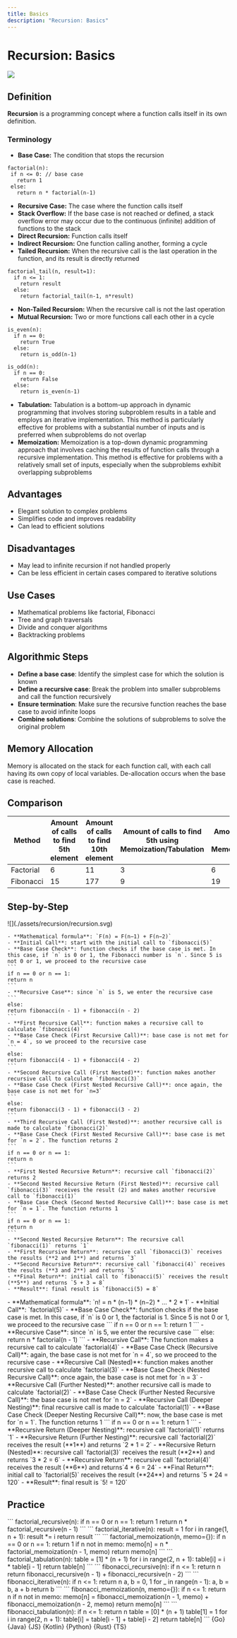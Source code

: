 ```yaml
---
title: Basics
description: "Recursion: Basics"
---
```





# Recursion: Basics

![](./assets/recursion/pow.svg)

## Definition

**Recursion** is a programming concept where a function calls itself in its own definition.

### Terminology

- **Base Case:** The condition that stops the recursion

```
factorial(n):
 if n <= 0: // base case
   return 1
 else:
   return n * factorial(n-1)
```

- **Recursive Case:** The case where the function calls itself
- **Stack Overflow:** If the base case is not reached or defined, a stack overflow error may occur due to the continuous (infinite) addition of functions to the stack
- **Direct Recursion:** Function calls itself
- **Indirect Recursion:** One function calling another, forming a cycle
- **Tailed Recursion:** When the recursive call is the last operation in the function, and its result is directly returned

```
factorial_tail(n, result=1):
  if n <= 1:
    return result
  else:
    return factorial_tail(n-1, n*result)
```

- **Non-Tailed Recursion:** When the recursive call is not the last operation
- **Mutual Recursion:** Two or more functions call each other in a cycle

```
is_even(n):
  if n == 0:
    return True
  else:
    return is_odd(n-1)

is_odd(n):
  if n == 0:
    return False
  else:
    return is_even(n-1)
```

- **Tabulation:** Tabulation is a bottom-up approach in dynamic programming that involves storing subproblem results in a table and employs an iterative implementation. This method is particularly effective for problems with a substantial number of inputs and is preferred when subproblems do not overlap
- **Memoization:** Memoization is a top-down dynamic programming approach that involves caching the results of function calls through a recursive implementation. This method is effective for problems with a relatively small set of inputs, especially when the subproblems exhibit overlapping subproblems

## Advantages

- Elegant solution to complex problems
- Simplifies code and improves readability
- Can lead to efficient solutions

## Disadvantages

- May lead to infinite recursion if not handled properly
- Can be less efficient in certain cases compared to iterative solutions

## Use Cases

- Mathematical problems like factorial, Fibonacci
- Tree and graph traversals
- Divide and conquer algorithms
- Backtracking problems

## Algorithmic Steps

- **Define a base case**: Identify the simplest case for which the solution is known
- **Define a recursive case**: Break the problem into smaller subproblems and call the function recursively
- **Ensure termination**: Make sure the recursive function reaches the base case to avoid infinite loops
- **Combine solutions**: Combine the solutions of subproblems to solve the original problem

## Memory Allocation

Memory is allocated on the stack for each function call, with each call having its own copy of local variables. De-allocation occurs when the base case is reached.

## Comparison

<table>
  <thead>
    <tr>
      <th>Method</th>
      <th>Amount of calls to find 5th element</th>
      <th>Amount of calls to find 10th element</th>
      <th>Amount of calls to find 5th using Memoization/Tabulation</th>
      <th>Amount of calls to find 10th using Memoization/Tabulation</th>
    </tr>
  </thead>
  <tbody>
    <tr>
      <td>Factorial</td>
      <td>6</td>
      <td>11</td>
      <td>3</td>
      <td>6</td>
    </tr>
    <tr>
      <td>Fibonacci</td>
      <td>15</td>
      <td>177</td>
      <td>9</td>
      <td>19</td>
    </tr>
  </tbody>
</table>

## Step-by-Step

<Tabs queryString="primary">
  <TabItem value="fibonacci" label="Fibonacci">
    ![](./assets/recursion/recursion.svg)

    - **Mathematical formula**: `F(n) = F(n−1) + F(n−2)`
    - **Initial Call**: start with the initial call to `fibonacci(5)`
    - **Base Case Check**: function checks if the base case is met. In this case, if `n` is 0 or 1, the Fibonacci number is `n`. Since 5 is not 0 or 1, we proceed to the recursive case
    ```
    if n == 0 or n == 1:
    return n
    ```
    - **Recursive Case**: since `n` is 5, we enter the recursive case
    ```
    else:
    return fibonacci(n - 1) + fibonacci(n - 2)
    ```
    - **First Recursive Call**: function makes a recursive call to calculate `fibonacci(4)`
    - **Base Case Check (First Recursive Call)**: base case is not met for `n = 4`, so we proceed to the recursive case
    ```
    else:
    return fibonacci(4 - 1) + fibonacci(4 - 2)
    ```
    - **Second Recursive Call (First Nested)**: function makes another recursive call to calculate `fibonacci(3)`
    - **Base Case Check (First Nested Recursive Call)**: once again, the base case is not met for `n=3`
    ```
    else:
    return fibonacci(3 - 1) + fibonacci(3 - 2)
    ```
    - **Third Recursive Call (First Nested)**: another recursive call is made to calculate `fibonacci(2)`
    - **Base Case Check (First Nested Recursive Call)**: base case is met for `n = 2`. The function returns 2
    ```
    if n == 0 or n == 1:
    return n
    ```
    - **First Nested Recursive Return**: recursive call `fibonacci(2)` returns 2
    - **Second Nested Recursive Return (First Nested)**: recursive call `fibonacci(3)` receives the result (2) and makes another recursive call to `fibonacci(1)`
    - **Base Case Check (Second Nested Recursive Call)**: base case is met for `n = 1`. The function returns 1
    ```
    if n == 0 or n == 1:
    return n
    ```
    - **Second Nested Recursive Return**: The recursive call `fibonacci(1)` returns `1`
    - **First Recursive Return**: recursive call `fibonacci(3)` receives the results (**2 and 1**) and returns `3`
    - **Second Recursive Return**: recursive call `fibonacci(4)` receives the results (**3 and 2**) and returns `5`
    - **Final Return**: initial call to `fibonacci(5)` receives the result (**5**) and returns `5 + 3 = 8`
    - **Result**: final result is `fibonacci(5) = 8`

  </TabItem>
  <TabItem value="factorial" label="Factorial">
    - **Mathematical formula**: `n! = n * (n−1) * (n−2) * … * 2 * 1`
    - **Initial Call**: `factorial(5)`
    - **Base Case Check**: function checks if the base case is met. In this case, if `n` is 0 or 1, the factorial is 1. Since 5 is not 0 or 1, we proceed to the recursive case
    ```
    if n == 0 or n == 1:
    return 1
    ```
    - **Recursive Case**: since `n` is 5, we enter the recursive case
    ```
    else:
    return n * factorial(n - 1)
    ```
    - **Recursive Call**: The function makes a recursive call to calculate `factorial(4)`
    - **Base Case Check (Recursive Call)**: again, the base case is not met for `n = 4`, so we proceed to the recursive case
    - **Recursive Call (Nested)**: function makes another recursive call to calculate `factorial(3)`
    - **Base Case Check (Nested Recursive Call)**: once again, the base case is not met for `n = 3`
    - **Recursive Call (Further Nested)**: another recursive call is made to calculate `factorial(2)`
    - **Base Case Check (Further Nested Recursive Call)**: the base case is not met for `n = 2`
    - **Recursive Call (Deeper Nesting)**: final recursive call is made to calculate `factorial(1)`
    - **Base Case Check (Deeper Nesting Recursive Call)**: now, the base case is met for `n = 1`. The function returns 1
    ```
    if n == 0 or n == 1:
    return 1
    ```
    - **Recursive Return (Deeper Nesting)**: recursive call `factorial(1)` returns `1`
    - **Recursive Return (Further Nesting)**: recursive call `factorial(2)` receives the result (**1**) and returns `2 * 1 = 2`
    - **Recursive Return (Nested)**: recursive call `factorial(3)` receives the result (**2**) and returns `3 * 2 = 6`
    - **Recursive Return**: recursive call `factorial(4)` receives the result (**6**) and returns`4 * 6 = 24`
    - **Final Return**: initial call to `factorial(5)` receives the result (**24**) and returns `5 * 24 = 120`
    - **Result**: final result is `5! = 120`
  </TabItem>
</Tabs>

## Practice

<Tabs queryString="primary">
  <TabItem value="practice" label="Practice">
    <Tabs queryString="secondary">
      <TabItem value="factorialRecursive" label="Factorial Recursive" attributes={{className: "tabs__vertical"}}>
        ```
        factorial_recursive(n):
          if n == 0 or n == 1:
            return 1
        return n * factorial_recursive(n - 1)
        ```
      </TabItem>
      <TabItem value="factorialIterative" label="Factorial Iterative">
        ```
        factorial_iterative(n):
          result = 1
          for i in range(1, n + 1):
            result *= i
          return result
        ```
      </TabItem>
      <TabItem value="factorialMemoization" label="Factorial Memoization">
        ```
        factorial_memoization(n, memo={}):
          if n == 0 or n == 1:
            return 1
          if n not in memo:
            memo[n] = n * factorial_memoization(n - 1, memo)
          return memo[n]
        ```
      </TabItem>
      <TabItem value="factorialTabulation" label="Factorial Tabulation">
        ```
        factorial_tabulation(n):
          table = [1] * (n + 1)
          for i in range(2, n + 1):
            table[i] = i * table[i - 1]
          return table[n]
        ```
      </TabItem>
      <TabItem value="fibonacciRecursive" label="Fibonacci Recursive">
        ```
        fibonacci_recursive(n):
          if n <= 1:
            return n
          return fibonacci_recursive(n - 1) + fibonacci_recursive(n - 2)
        ```
      </TabItem>
      <TabItem value="fibonacciIterative" label="Fibonacci Iterative">
        ```
        fibonacci_iterative(n):
          if n <= 1:
            return n
          a, b = 0, 1
          for _ in range(n - 1):
            a, b = b, a + b
          return b
        ```
      </TabItem>
      <TabItem value="fibonacciMemoization" label="Fibonacci Memoization">
        ```
        fibonacci_memoization(n, memo={}):
          if n <= 1:
            return n
          if n not in memo:
            memo[n] = fibonacci_memoization(n - 1, memo) + fibonacci_memoization(n - 2, memo)
          return memo[n]
        ```
      </TabItem>
      <TabItem value="fibonacciTabulation" label="Fibonacci Tabulation">
        ```
        fibonacci_tabulation(n):
          if n <= 1:
            return n
          table = [0] * (n + 1)
          table[1] = 1
          for i in range(2, n + 1):
            table[i] = table[i - 1] + table[i - 2]
          return table[n]
        ```
      </TabItem>
    </Tabs>
  </TabItem>
  <TabItem value="solution" label="Solution">
    <Tabs queryString="code">
      <TabItem value="go" label="" attributes={{title: "Go Lang", className: "code_lang go m"}}><CodeBlock language="go">{Go}</CodeBlock></TabItem>
      <TabItem value="java" label="" attributes={{title: "Java", className: "code_lang java m"}}><CodeBlock language="java">{Java}</CodeBlock></TabItem>
      <TabItem value="js" label="" attributes={{title: "JavaScript", className: "code_lang js m"}}><CodeBlock language="js">{JS}</CodeBlock></TabItem>
      <TabItem value="kotlin" label="" attributes={{title: "Kotlin", className: "code_lang kotlin m"}}><CodeBlock language="kotlin">{Kotlin}</CodeBlock></TabItem>
      <TabItem value="python" label="" attributes={{title: "Python", className: "code_lang python m"}}><CodeBlock language="python">{Python}</CodeBlock></TabItem>
      <TabItem value="rust" label="" attributes={{title: "Rust", className: "code_lang rust m"}}><CodeBlock language="rust">{Rust}</CodeBlock></TabItem>
      <TabItem value="ts" label="" attributes={{title: "TypeScript", className: "code_lang ts m"}}><CodeBlock language="ts">{TS}</CodeBlock></TabItem>
    </Tabs>
  </TabItem>
</Tabs>
